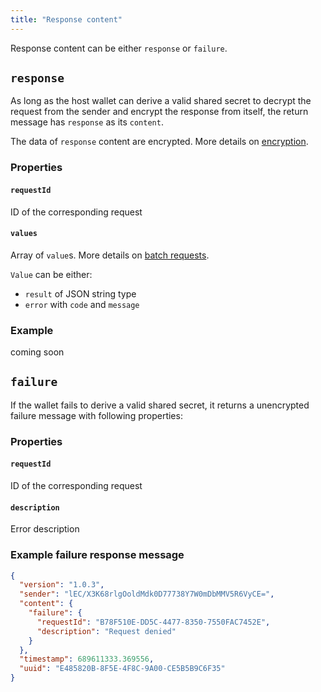 ```yaml
---
title: "Response content"
---
```



Response content can be either `response` or `failure`.

## `response`

As long as the host wallet can derive a valid shared secret to decrypt the request from the sender and encrypt the response from itself, 
the return message has `response` as its `content`.

The data of `response` content are encrypted. More details on [encryption](encryption).

### Properties

#### `requestId`
ID of the corresponding request

#### `values`
Array of `value`s. More details on [batch requests](batch).

`Value` can be either:
- `result` of JSON string type
- `error` with `code` and `message`

### Example

coming soon

## `failure`

If the wallet fails to derive a valid shared secret, it returns a unencrypted failure message with following properties:

### Properties

#### `requestId`
ID of the corresponding request

#### `description`
Error description

### Example failure response message
```json
{
  "version": "1.0.3",
  "sender": "lEC/X3K68rlgOoldMdk0D77738Y7W0mDbMMV5R6VyCE=",
  "content": {
    "failure": {
      "requestId": "B78F510E-DD5C-4477-8350-7550FAC7452E",
      "description": "Request denied"
    }
  },
  "timestamp": 689611333.369556,
  "uuid": "E485820B-8F5E-4F8C-9A00-CE5B5B9C6F35"
}
```

